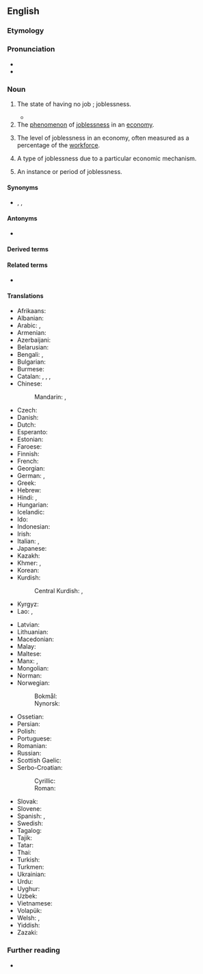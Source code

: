 ==English==

===Etymology===
{{af|en|un-|employment}}

===Pronunciation===
* {{IPA|en|/ʌn.ɪmˈplɔɪ.mənt/}}
* {{audio|en|LL-Q1860 (eng)-Vealhurl-unemployment.wav|Audio (Southern England)}}

===Noun===
{{en-noun|~}}

# The state of having no job<!--pertinent?, which may cause late [[filial life]]-->; joblessness.
#: {{ux|en|'''Unemployment''' made Jack depressed.}}
#* {{quote-journal|en|year=1944|month=May and June|author=R. H. W. Bruce|title=The L.M.S.R. in Northern Ireland—I|journal=Railway Magazine|page=147|text=In 1928, an arrangement was made between the Government of Northern Ireland and the N.C.C. for the construction of a loop line as an '''unemployment''' scheme.}}
# The [[phenomenon]] of [[joblessness]] in an [[economy]].
#: {{ux|en|'''Unemployment''' has been considered a cause of crime.}}
# The level of joblessness in an economy, often measured as a percentage of the [[workforce]].
#: {{ux|en|'''Unemployment''' was reported at 5.2% in May, up from 4.9% in April.}}
# {{lb|en|countable}} A type of joblessness due to a particular economic mechanism.
#: {{ux|en|All '''unemployments''', seasonal, frictional, cyclical, classical, whatever, mean that you're out of work.}}
# {{lb|en|countable}} An instance or period of joblessness.
#: {{ux|en|Until then his life had consisted of low-paying jobs, numerous '''unemployments''', and drug use.}}

====Synonyms====
* {{l|en|joblessness}}, {{l|en|worklessness}}, {{l|en|unwork}}

====Antonyms====
* {{l|en|employment}}

====Derived terms====
{{col4|en
|unemployment insurance
|technological unemployment
|unemployment benefit
|structural unemployment
|seasonal unemployment
|frictional unemployment
|cyclical unemployment
|classical unemployment
|Marxian unemployment
|unemployment benefits
|funemployment
|antiunemployment
|unemployment trap
|unemployment rate
}}

====Related terms====
* {{l|en|unemployed}}

====Translations====
{{trans-top|joblessness}}
* Afrikaans: {{t|af|werkloosheid}}
* Albanian: {{t+|sq|papunësi|f}}
* Arabic: {{t|ar|بِطَالَة|f}}, {{t|ar|بَطَالَة|f}}
* Armenian: {{t+|hy|գործազրկություն}}
* Azerbaijani: {{t|az|işsizlik}}
* Belarusian: {{t|be|беспрацо́ўя|n}}
* Bengali: {{t|bn|দূর}}, {{t|bn|বেকারত্ব|tr=bekarôtbô}}
* Bulgarian: {{t+|bg|безрабо́тица|f}}
* Burmese: {{t|my|အလုပ်လက်မဲ့ဖြစ်ခြင်း}}
* Catalan: {{t+|ca|atur|m}}, {{t|ca|parada forçosa|f}}, {{t|ca|manca de treball|f}}, {{t|ca|desocupació|f}}
* Chinese:
*: Mandarin: {{t+|zh|失業}}, {{t+|zh|失业|tr=shīyè}}
* Czech: {{t+|cs|nezaměstnanost|f}}
* Danish: {{t+|da|arbejdsløshed|c}}
* Dutch: {{t+|nl|werkloosheid|f}}
* Esperanto: {{t|eo|maldungo}}
* Estonian: {{t|et|tööpuudus}}
* Faroese: {{t|fo|arbeiðsloysi|n}}
* Finnish: {{t+|fi|työttömyys}}
* French: {{t+|fr|chômage|m}}
* Georgian: {{t|ka|უმუშევრობა}}
* German: {{t+|de|Arbeitslosigkeit|f}}, {{t|de|Werklosigkeit|f}}
* Greek: {{t+|el|ανεργία|f}}
* Hebrew: {{t+|he|אַבְטָלָה|f|tr=avtalá}}
* Hindi: {{t|hi|बेरोज़गारी|f}}, {{t+|hi|बेकारी|f}}
* Hungarian: {{t+|hu|munkanélküliség}}
* Icelandic: {{t+|is|atvinnuleysi|m}}
* Ido: {{t+|io|neemployeso}}
* Indonesian: {{t+|id|pengangguran}}
* Irish: {{t|ga|dífhostaíocht|f}}
* Italian: {{t+|it|disoccupazione|f}}, {{t+|it|inoccupazione|f}}
* Japanese: {{t+|ja|失業|tr=しつぎょう, shitsugyō}}
* Kazakh: {{t|kk|жұмыссыздық}}
* Khmer: {{t+|km|និកម្មភាព}}, {{t|km|អកម្មភាព}}
* Korean: {{t+|ko|실업(失業)}}
* Kurdish:
*: Central Kurdish: {{t|ckb|بێ ئیشی}}, {{t+|ckb|بێکاری}}
* Kyrgyz: {{t+|ky|жумушсуздук}}
* Lao: {{t+|lo|ໄພຫວ່າງງານ}}, {{t|lo|ການວ່າງງານ}}
{{trans-mid}}
* Latvian: {{t|lv|bezdarbs|m}}
* Lithuanian: {{t+|lt|nedarbas|m}}
* Macedonian: {{t|mk|неврабо́теност|f}}
* Malay: {{t|ms|pengangguran}}
* Maltese: {{t|mt|qgħad|m}}
* Manx: {{t|gv|mee-staartaght|f}}, {{t|gv|neufailleydys|m}}
* Mongolian: {{t+|mn|ажилгүйдэл}}
* Norman: {{t|nrf|d'sempliai|m}} {{qualifier|Jersey}}
* Norwegian:
*: Bokmål: {{t+|nb|arbeidsledighet|m}}
*: Nynorsk: {{t+|nn|arbeidsløyse|f}}
* Ossetian: {{t|os|ӕнӕкуыст}}
* Persian: {{t|fa|بی‌کاری|tr=bi-kâri}}
* Polish: {{t+|pl|bezrobocie|n}}
* Portuguese: {{t+|pt|desemprego|m}}
* Romanian: {{t+|ro|șomaj|n}}
* Russian: {{t+|ru|безрабо́тица|f}}
* Scottish Gaelic: {{t|gd|cion-cosnaidh|m}}
* Serbo-Croatian:
*: Cyrillic: {{t|sh|неза̀послено̄ст|f}}
*: Roman: {{t+|sh|nezàposlenōst|f}}
* Slovak: {{t|sk|nezamestnanosť|f}}
* Slovene: {{t|sl|brezposelnost|f}}
* Spanish: {{t+|es|desempleo|m}}, {{t+|es|paro|m}} {{qualifier|Spain}}
* Swedish: {{t+|sv|arbetslöshet|c}}
* Tagalog: {{t|tl|kawalang-hanapbuhay}}
* Tajik: {{t|tg|бекорӣ}}
* Tatar: {{t+|tt|эшсезлек}}
* Thai: {{t+|th|การว่างงาน}}
* Turkish: {{t+|tr|işsizlik}}
* Turkmen: {{t|tk|işsizlik}}
* Ukrainian: {{t+|uk|безробі́ття|n}}
* Urdu: {{t|ur|بیروزگاری|f|tr=berozgārī}}
* Uyghur: {{t|ug|ئىشسىزلىق}}
* Uzbek: {{t+|uz|ishsizlik}}
* Vietnamese: {{t+|vi|thất nghiệp|alt=sự thất nghiệp}}
* Volapük: {{t+|vo|nenvob}}
* Welsh: {{t|cy|diweithdra|m}}, {{t|cy|anghyflogaeth|f}}
* Yiddish: {{t|yi|אַרבעטסלאָזיקייט|f}}
* Zazaki: {{t|zza|bêkariye|f}}
{{trans-bottom}}

===Further reading===
* {{R:Keywords|page=325}}

{{c|en|Economics}}